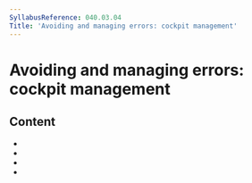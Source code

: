 ```yaml
---
SyllabusReference: 040.03.04
Title: 'Avoiding and managing errors: cockpit management'
---
```


# Avoiding and managing errors: cockpit management

## Content

- <Link href="040.03.04.01" />
- <Link href="040.03.04.02" />
- <Link href="040.03.04.03" />
- <Link href="040.03.04.04" />
